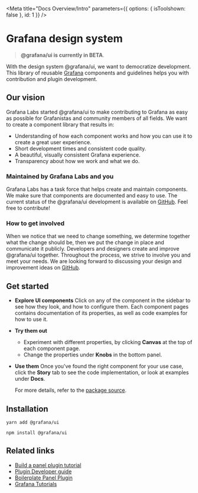 
<Meta title="Docs Overview/Intro" parameters={{ options: { isToolshown: false }, id: 1 }} />

# Grafana design system

> **@grafana/ui is currently in BETA**.

With the design system @grafana/ui, we want to democratize development. This library of reusable [Grafana](https://github.com/grafana/grafana) components and guidelines helps you with contribution and plugin development.

## Our vision
Grafana Labs started @grafana/ui to make contributing to Grafana as easy as possible for Grafanistas and community members of all fields. We want to create a component library that results in:
- Understanding of how each component works and how you can use it to create a great user experience.
- Short development times and consistent code quality.
- A beautiful, visually consistent Grafana experience.
- Transparency about how we work and what we do.

### Maintained by Grafana Labs and you
Grafana Labs has a task force that helps create and maintain components. We make sure that components are documented and easy to use. The current status of the @grafana/ui development is available on [GitHub](https://github.com/grafana/grafana/projects/26). Feel free to contribute!

### How to get involved
When we notice that we need to change something, we determine together what the change should be, then we put the change in place and communicate it publicly. Developers and designers create and improve @grafana/ui together. Throughout the process, we strive to involve you and meet your needs. We are looking forward to discussing your design and improvement ideas on [GitHub](https://github.com/grafana/grafana/projects/26).

## Get started

- **Explore UI components**
  Click on any of the component in the sidebar to see how they look, and how to configure them. Each component pages contains documentation of its properties, as well as code examples for how to use it.
- **Try them out**
  - Experiment with different properties, by clicking **Canvas** at the top of each component page.
  - Change the properties under **Knobs** in the bottom panel.
- **Use them**
  Once you've found the right component for your use case, click the **Story** tab to see the code implementation, or look at examples under **Docs**.

  For more details, refer to the [package source](https://github.com/grafana/grafana/tree/master/packages/grafana-ui).

## Installation

`yarn add @grafana/ui`

`npm install @grafana/ui`

## Related links

- [Build a panel plugin tutorial](https://grafana.com/tutorials/build-a-panel-plugin/#0)
- [Plugin Developer guide](https://grafana.com/docs/grafana/latest/plugins/developing/development/)
- [Boilerplate Panel Plugin](https://github.com/grafana/simple-react-panel)
- [Grafana Tutorials](https://grafana.com/tutorials/)

